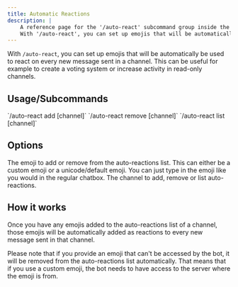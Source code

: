 ```yaml
---
title: Automatic Reactions
description: |
    A reference page for the '/auto-react' subcommand group inside the Tako Discord bot.
    With '/auto-react', you can set up emojis that will be automatically be used to react on every new message sent in a channel. This can be useful for example to create a voting system or increase activity in read-only channels.
---
```



With `/auto-react`, you can set up emojis that will be automatically be used to react on every new message sent in a channel. This can be useful for example to create a voting system or increase activity in read-only channels.

## Usage/Subcommands
<Tabs>
    <TabItem label="Add">
        `/auto-react add <emoji> [channel]`
    </TabItem>
    <TabItem label="Remove">
        `/auto-react remove <emoji> [channel]`
    </TabItem>
    <TabItem label="List">
        `/auto-react list [channel]`
    </TabItem>
</Tabs>

## Options
<Tabs>
    <TabItem label="Emoji">
        The emoji to add or remove from the auto-reactions list.
        This can either be a custom emoji or a unicode/default emoji. You can just type in the emoji like you would in the regular chatbox.
    </TabItem>
    <TabItem label="Channel">
        <Badge text="Default: The channel you execute the command from" />
        The channel to add, remove or list auto-reactions.
    </TabItem>
</Tabs>

## How it works
Once you have any emojis added to the auto-reactions list of a channel, those emojis will be automatically added as reactions to every new message sent in that channel.

Please note that if you provide an emoji that can't be accessed by the bot, it will be removed from the auto-reactions list automatically.
That means that if you use a custom emoji, the bot needs to have access to the server where the emoji is from.
